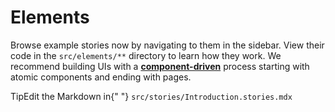 
<Meta title="Elements/Buttons/Readme" />

# Elements

Browse example stories now by navigating to them in the sidebar.
View their code in the `src/elements/**` directory to learn how they work.
We recommend building UIs with a [**component-driven**](https://componentdriven.org) process starting with atomic components and ending with pages.

<div className="tip-wrapper">
  <span className="tip">Tip</span>Edit the Markdown in{" "}
  <code>src/stories/Introduction.stories.mdx</code>
</div>
